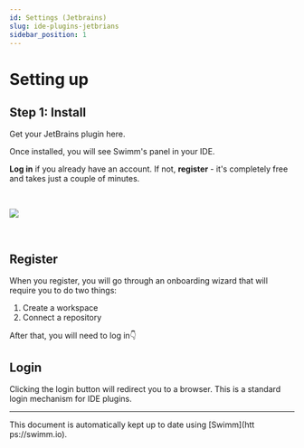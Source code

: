```yaml
---
id: Settings (Jetbrains)
slug: ide-plugins-jetbrians
sidebar_position: 1
---
```



# Setting up

## Step 1: Install

Get your JetBrains plugin <Link href="https://plugins.jetbrains.com/plugin/20716-swimm">here</Link>.<br/>

Once installed, you will see Swimm's panel in your IDE.<br/>

**Log in** if you already have an account. If not, **register** - it's completely free and takes just a couple of minutes.

<br />

![](../../../static/img/intellij_panel.png)

<br />

## Register

When you register, you will go through an onboarding wizard that will require you to do two things:

1.  Create a workspace
2.  Connect a repository

After that, you will need to log in👇

## Login

Clicking the login button will redirect you to a browser. This is a standard login mechanism for IDE plugins.

---

This document is automatically kept up to date using [Swimm](htt
ps://swimm.io).
